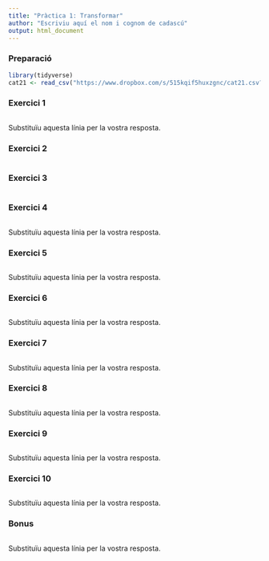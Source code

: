 ---
title: "Pràctica 1: Transformar"
author: "Escriviu aquí el nom i cognom de cadascú"
output: html_document
---

### Preparació

<!-- No modifiqueu el següent bloc de codi, que carrega el tidyverse i les dades necessàries per a realitzar la pràctica -->

```{r, message=FALSE}
library(tidyverse)
cat21 <- read_csv("https://www.dropbox.com/s/515kqif5huxzgnc/cat21.csv?dl=1")
```

### Exercici 1

```{r}

```

Substituïu aquesta línia per la vostra resposta.

### Exercici 2

```{r}

```

### Exercici 3

```{r}

```

### Exercici 4

```{r}

```

Substituïu aquesta línia per la vostra resposta.

### Exercici 5

```{r}

```

Substituïu aquesta línia per la vostra resposta.

### Exercici 6

```{r}

```

Substituïu aquesta línia per la vostra resposta.

### Exercici 7

```{r}

```

Substituïu aquesta línia per la vostra resposta.

### Exercici 8

```{r}

```

Substituïu aquesta línia per la vostra resposta.

### Exercici 9

```{r}

```

Substituïu aquesta línia per la vostra resposta.

### Exercici 10

```{r}

```

Substituïu aquesta línia per la vostra resposta.

### Bonus

```{r}

```

Substituïu aquesta línia per la vostra resposta.

